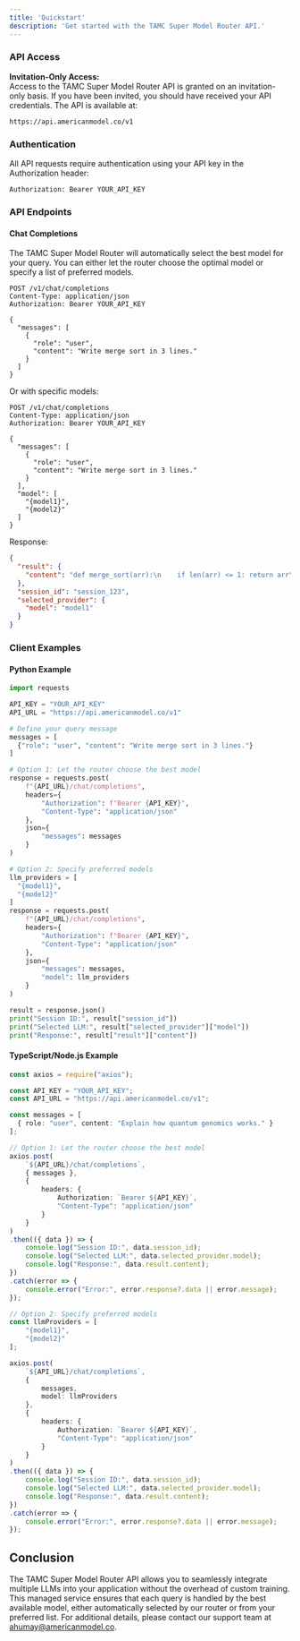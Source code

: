```yaml
---
title: 'Quickstart'
description: 'Get started with the TAMC Super Model Router API.'
---
```


### API Access

**Invitation-Only Access:**  
Access to the TAMC Super Model Router API is granted on an invitation-only basis. If you have been invited, you should have received your API credentials. The API is available at:

```
https://api.americanmodel.co/v1
```

### Authentication

All API requests require authentication using your API key in the Authorization header:

```
Authorization: Bearer YOUR_API_KEY
```

### API Endpoints

#### Chat Completions

The TAMC Super Model Router will automatically select the best model for your query. You can either let the router choose the optimal model or specify a list of preferred models.

```http
POST /v1/chat/completions
Content-Type: application/json
Authorization: Bearer YOUR_API_KEY

{
  "messages": [
    {
      "role": "user",
      "content": "Write merge sort in 3 lines."
    }
  ]
}
```

Or with specific models:

```http
POST /v1/chat/completions
Content-Type: application/json
Authorization: Bearer YOUR_API_KEY

{
  "messages": [
    {
      "role": "user",
      "content": "Write merge sort in 3 lines."
    }
  ],
  "model": [
    "{model1}",
    "{model2}"
  ]
}
```

Response:
```json
{
  "result": {
    "content": "def merge_sort(arr):\n    if len(arr) <= 1: return arr\n    mid = len(arr) // 2\n    return merge(merge_sort(arr[:mid]), merge_sort(arr[mid:]))"
  },
  "session_id": "session_123",
  "selected_provider": {
    "model": "model1"
  }
}
```

### Client Examples

#### Python Example

```python
import requests

API_KEY = "YOUR_API_KEY"
API_URL = "https://api.americanmodel.co/v1"

# Define your query message
messages = [
  {"role": "user", "content": "Write merge sort in 3 lines."}
]

# Option 1: Let the router choose the best model
response = requests.post(
    f"{API_URL}/chat/completions",
    headers={
        "Authorization": f"Bearer {API_KEY}",
        "Content-Type": "application/json"
    },
    json={
        "messages": messages
    }
)

# Option 2: Specify preferred models
llm_providers = [
  "{model1}",
  "{model2}"
]
response = requests.post(
    f"{API_URL}/chat/completions",
    headers={
        "Authorization": f"Bearer {API_KEY}",
        "Content-Type": "application/json"
    },
    json={
        "messages": messages,
        "model": llm_providers
    }
)

result = response.json()
print("Session ID:", result["session_id"])
print("Selected LLM:", result["selected_provider"]["model"])
print("Response:", result["result"]["content"])
```

#### TypeScript/Node.js Example

```typescript
const axios = require("axios");

const API_KEY = "YOUR_API_KEY";
const API_URL = "https://api.americanmodel.co/v1";

const messages = [
  { role: "user", content: "Explain how quantum genomics works." }
];

// Option 1: Let the router choose the best model
axios.post(
    `${API_URL}/chat/completions`,
    { messages },
    {
        headers: {
            Authorization: `Bearer ${API_KEY}`,
            "Content-Type": "application/json"
        }
    }
)
.then(({ data }) => {
    console.log("Session ID:", data.session_id);
    console.log("Selected LLM:", data.selected_provider.model);
    console.log("Response:", data.result.content);
})
.catch(error => {
    console.error("Error:", error.response?.data || error.message);
});

// Option 2: Specify preferred models
const llmProviders = [
    "{model1}",
    "{model2}"
];

axios.post(
    `${API_URL}/chat/completions`,
    {
        messages,
        model: llmProviders
    },
    {
        headers: {
            Authorization: `Bearer ${API_KEY}`,
            "Content-Type": "application/json"
        }
    }
)
.then(({ data }) => {
    console.log("Session ID:", data.session_id);
    console.log("Selected LLM:", data.selected_provider.model);
    console.log("Response:", data.result.content);
})
.catch(error => {
    console.error("Error:", error.response?.data || error.message);
});
```

## Conclusion

The TAMC Super Model Router API allows you to seamlessly integrate multiple LLMs into your application without the overhead of custom training. This managed service ensures that each query is handled by the best available model, either automatically selected by our router or from your preferred list. For additional details, please contact our support team at [ahumay@americanmodel.co](mailto:ahumay@americanmodel.co).
